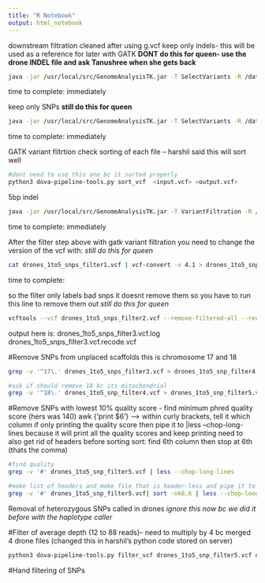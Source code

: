 ```yaml
---
title: "R Notebook"
output: html_notebook
---
```

downstream filtration cleaned 
after using g.vcf
keep only indels- this will be used as a reference for later with GATK
**DONT do this for queen- use the drone INDEL file and ask Tanushree when she gets back** 

```bash
java -jar /usr/local/src/GenomeAnalysisTK.jar -T SelectVariants -R /data2/Training_set/am45new.fasta -V drones_1to5.g.vcf -selectType INDEL -o drones_1to5_indels.vcf
```
time to complete: immediately 

keep only SNPs
**still do this for queen**
```bash
java -jar /usr/local/src/GenomeAnalysisTK.jar -T SelectVariants -R /data2/Training_set/am45new.fasta -V drones_1to5.g.vcf -selectType SNP -o drones_1to5_snp.vcf
```
time to complete: immediately 

GATK variant filtrtion
check sorting of each file -- harshil said this will sort well 
 
```bash
#dont need to use this one bc it sorted properly
python3 dova-pipeline-tools.py sort_vcf  <input.vcf> <output.vcf>
```


5bp indel
```bash
java -jar /usr/local/src/GenomeAnalysisTK.jar -T VariantFiltration -R /data2/Training_set/am45new.fasta -V drones_1to5_snp.vcf -mask drones_1to5_indels.vcf --maskExtension 5 --maskName "bad_snp" -o drones_1to5_snps_filter1.vcf 
```
time to complete: immediately 

After the filter step above with gatk variant filtration 
you need to change the version of the vcf with:
*still do this for queen*
```bash
cat drones_1to5_snps_filter1.vcf | vcf-convert -v 4.1 > drones_1to5_snps_filter2.vcf 
```
time to complete:

so the filter only labels bad snps it doesnt remove them so you have to run this line to remove them out
*still do this for queen*
```bash
vcftools --vcf drones_1to5_snps_filter2.vcf --remove-filtered-all --recode --recode-INFO-all --out drones_1to5_snps_filter3.vcf 
```

output here is: drones_1to5_snps_filter3.vcf.log  drones_1to5_snps_filter3.vcf.recode.vcf

#Remove SNPs from unplaced scaffolds
this is chromosome 17 and 18
```bash
grep -v '^17\.' drones_1to5_snps_filter3.vcf > drones_1to5_snp_filter4.vcf 

#ask if should remove 18 bc its mitochondrial 
grep -v '^18\.' drones_1to5_snp_filter4.vcf > drones_1to5_snp_filter5.vcf 
```

#Remove SNPs with lowest 10% quality score - find minimum phred quality score (hers was 140)
awk {'print $6'} 
--> within curly brackets, tell it which column
if only printing the quality score then pipe it to |less --chop-long-lines because it will print all the quality scores and keep printing 
need to also get rid of headers before sorting
sort: find 6th column then stop at 6th (thats the comma)
```bash
#find quality
grep -v '#' drones_1to5_snp_filter5.vcf | less --chop-long-lines 

#make list of headers and make file that is header-less and pipe it to sort on the 6th column and show
grep -v '#' drones_1to5_snp_filter5.vcf| sort -nk6,6 | less --chop-long-lines
```

Removal of heterozygous SNPs called in drones
*ignore this now bc we did it before with the haplotype caller*

#Filter of average depth (12 to 88 reads)-- need to multiply by 4 bc merged 4 drone files (changed this in harshil's python code stored on server)
```bash
python3 dova-pipeline-tools.py filter_vcf drones_1to5_snp_filter5.vcf drones_1to5_snp_filter6.vcf|
```


#Hand filtering of SNPs 



